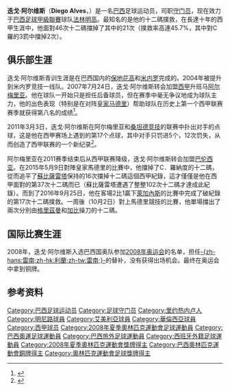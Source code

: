 {{noteta
|G1=足球
|G2=西甲
|G3=南美球會
|T=zh-hans:迭戈·阿尔维斯;zh-hk:迪亞高·艾維斯;zh-tw:迪亞哥·阿爾維斯
|1=zh-hans:迭戈·阿尔维斯;zh-hk:迪亞高·艾維斯;zh-tw:迪亞哥·阿爾維斯
}}
{{Infobox football biography 
| name = 迭戈·阿尔维斯<br />Diego Alves
| image = 20141118 AUTBRA 5025.jpg
| fullname = Diego Alves Carreira
| birth_date = {{birth date and age|1985|6|24|df=y}}
| birth_place = 巴西[[里约热内卢|里约热内卢]]
| height = {{height|m=1.87}}<ref>{{cite web|url=http://en.valenciacf.com/ver/41872/diego-alves.html?temporada=2016|title=Diego Alves|publisher=Valencia CF|accessdate=21 October 2016|deadurl=yes|archiveurl=https://web.archive.org/web/20161021181126/http://en.valenciacf.com/ver/41872/diego-alves.html?temporada=2016|archivedate=2016年10月21日}}</ref>
| currentclub = [[法林明高競賽會|法林明高]] 
| clubnumber =
| position = [[守门员|守门员]]
| youthyears1 = 2001–2003 | youthclubs1 = [[保地花高SP足球會|保地花高]]
| youthyears2 = 2004 | youthclubs2 = [[米内罗竞技俱乐部|米内罗]] 
| years1 = 2004–2007 | clubs1 = [[米内罗竞技俱乐部|米内罗]] | caps1 = 38 | goals1 = 0
| years2 = 2007–2011 | clubs2 = [[阿尔梅里亚足球俱乐部|阿尔梅里亚]] | caps2 = 123 | goals2 = 0
| years3 = 2011–2017 | clubs3 = [[巴伦西亚足球俱乐部|巴伦西亚]] | caps3 = 146 | goals3 = 0
| years4 = 2017–     | clubs4 = [[法林明高競賽會|法林明高]] | caps4 = 0 | goals4 = 0
| nationalyears1 = 2008 | nationalteam1 = [[巴西23歲以下國家足球隊|巴西U23]] | nationalcaps1 = 2 | nationalgoals1 = 0
| nationalyears2 = 2011– | nationalteam2 = [[巴西國家足球隊|巴西]] | nationalcaps2 = 10 | nationalgoals2 = 0
| medaltemplates = {{MedalCountry|{{BRA}}}} {{MedalSport|男子[[夏季奥林匹克运动会足球比赛|足球]]}} {{MedalBronze|[[2008年夏季奧林匹克運動會|2008年北京]]|[[2008年夏季奧林匹克運動會男子足球比賽|隊際]]}}
| pcupdate = 2011年5月30日
| ntupdate = 2011年3月3日
}}

'''迭戈·阿尔维斯'''（'''Diego Alves'''，{{bd|1985年|6月24日|catIdx=Alves Carreira, Diego}}）是一名[[巴西|巴西]]足球运动员，司职[[守门员|守门员]]，现在效力于[[巴西足球甲級聯賽|巴西足球甲級聯賽]]球队[[法林明高競賽會|法林明高]]。最知名的是他的十二碼撲救，在長達十年的西甲生涯中，他面對46次十二碼擋掉了其中的21次（撲救率高達45.7%，其中對C羅的3罰中擋掉2次）。

== 俱乐部生涯 ==
迭戈·阿尔维斯青训生涯是在巴西国内的[[保地花高SP足球會|保地花高]]和[[米内罗竞技|米内罗]]完成的。2004年被提升到米内罗竞技一线队。2007年7月24日，迭戈·阿尔维斯转会加盟[[西甲|西甲]]升班马[[阿尔梅里亚足球俱乐部|阿尔梅里亚]]。他在球队一开始只是担任后备球员，但在赛季中毫无争议地成为球队主力，他的出色表现（特别是在对阵[[皇家马德里|皇家马德里]]）帮助球队在历史上第一个西甲联赛赛季就获得第八名的成绩<ref>{{Cite web |url=http://www.uefa.com/memberassociations/news/newsid=653171.html |title=Almería take pride after Madrid fall |access-date=2011-03-04 |archive-date=2018-09-13 |archive-url=https://web.archive.org/web/20180913112313/https://www.uefa.com/memberassociations/news/newsid=653171.html |dead-url=no }}</ref>。

2011年3月3日，迭戈·阿尔维斯在阿尔梅里亚和[[桑坦德竞技|桑坦德竞技]]的联赛中扑出对手的点球，这是他在西甲赛场上遇到的第17个点球，其中对手只罚进5个，12次罚失，从而创造了西甲联赛的一个新纪录<ref>{{Cite web |url=http://sports.sina.com.cn/g/2011-03-04/05465474298.shtml |title=妖人中妖人！西甲最悍点球门神 17个点球扑出10个 |access-date=2011-03-04 |archive-date=2016-03-04 |archive-url=https://web.archive.org/web/20160304104554/http://sports.sina.com.cn/g/2011-03-04/05465474298.shtml |dead-url=no }}</ref>。

阿尔梅里亚在2011赛季结束后从西甲联赛降级，迭戈·阿尔维斯转会加盟[[巴伦西亚足球俱乐部|巴伦西亚]]。在2015年5月9日對陣皇家馬德里的比賽中，他擋掉了C．羅納度的十二碼，從而追平了[[安多尼·苏维萨雷塔|蘇比薩雷塔]]保持的16次擋掉十二碼這個西甲紀錄，這才僅僅是他在西甲面對的第37次十二碼而已（蘇比薩雷塔遭遇了整整102次十二碼才達成此紀錄）。而到了2016年9月25日，他在客場2比1贏下[[利根尼斯體育會|萊加內斯]]的比賽中完成了破紀錄的第17次十二碼撲救。一周後（10月2日）對上馬德里競技的比賽，他單場擋出了兩次分別由[[安东尼·格里兹曼|格里茲曼]]和[[加比_(足球运动员)|加比]]操刀的十二碼。

== 国际比赛生涯 ==
2008年，迭戈·阿尔维斯入选巴西国奥队参加[[2008年夏季奧林匹克運動會男子足球比賽|2008年奥运会]]的名单，担任[[雷南·布里托·索亚雷斯|-{zh-hans:雷南;zh-hk:利蘭;zh-tw:雷南;}-]]的替补，没有获得出场机会。最终在奥运会中拿到铜牌。

== 参考资料 ==
{{reflist}}

{{2008年奥运会男子足球巴西参赛名单}}
{{2016年美洲盃足球賽巴西參賽名單}}

{{DEFAULTSORT:Alves Carreira, Diego}}
[[Category:巴西足球运动员|Category:巴西足球运动员]]
[[Category:足球守门员|Category:足球守门员]]
[[Category:里约热内卢人|Category:里约热内卢人]]
[[Category:明尼路球員|Category:明尼路球員]]
[[Category:艾美利亞球員|Category:艾美利亞球員]]
[[Category:華倫西亞球員|Category:華倫西亞球員]]
[[Category:西甲球员|Category:西甲球员]]
[[Category:2008年夏季奧林匹克運動會足球運動員|Category:2008年夏季奧林匹克運動會足球運動員]]
[[Category:巴西奧運足球運動員|Category:巴西奧運足球運動員]]
[[Category:巴西旅外足球運動員|Category:巴西旅外足球運動員]]
[[Category:西班牙外籍足球運動員|Category:西班牙外籍足球運動員]]
[[Category:2008年夏季奧林匹克運動會獎牌得主|Category:2008年夏季奧林匹克運動會獎牌得主]]
[[Category:巴西奧林匹克運動會銅牌得主|Category:巴西奧林匹克運動會銅牌得主]]
[[Category:奧林匹克運動會足球獎牌得主|Category:奧林匹克運動會足球獎牌得主]]